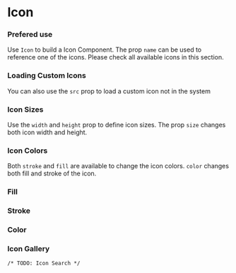 
<Meta title="Components| Icon" />

# Icon

### Prefered use

Use `Icon` to build a Icon Component. The prop `name` can be used to reference one of the icons. Please check all available icons in this section.

<Preview>
  <Story name="Base Icon">
    <Icon name="add" />
  </Story>
</Preview>

### Loading Custom Icons

You can also use the `src` prop to load a custom icon not in the system

<Preview>
  <Story name="Custom Icon">
    <Icon src="assets/icons/arrow.svg" />
  </Story>
</Preview>

### Icon Sizes

Use the `width` and `height` prop to define icon sizes.
The prop `size` changes both icon width and height.

<Preview>
  <Story name="Icon Sizes">
    <div
      style={{
        display: "flex",
        justifyContent: "space-around",
        alignItems: "center"
      }}
    >
      <Icon name="add" height={20} width={20} />
      <Icon name="add" height={30} width={30} />
      <Icon name="add" height={50} width={50} />
      <Icon name="add" size={50} />
    </div>
  </Story>
</Preview>

### Icon Colors

Both `stroke` and `fill` are available to change the icon colors. `color` changes both fill and stroke of the icon.

<Preview>
  <Story name="Icon Colors">
    <div
      style={{
        display: "flex",
        justifyContent: "space-around",
        alignItems: "center"
      }}
    >
      <div
        style={{
          display: "flex",
          flexDirection: "column",
          alignItems: "center"
        }}
      >
        <H3>Fill</H3>
        <Icon name="add" fill="steelblue" />
      </div>
      <div
        style={{
          display: "flex",
          flexDirection: "column",
          alignItems: "center"
        }}
      >
        <H3>Stroke</H3>
        <Icon name="add" stroke="steelblue" />
      </div>
      <div
        style={{
          display: "flex",
          flexDirection: "column",
          alignItems: "center"
        }}
      >
        <H3>Color</H3>
        <Icon name="add" color="steelblue" />
      </div>
    </div>
  </Story>
</Preview>

### Icon Gallery

`/* TODO: Icon Search */`

<Story name="Icon Gallery">
  <IconGallery />
</Story>
